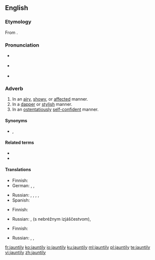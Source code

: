==English==
{{was wotd|2010|August|11}}

===Etymology===
From {{suffix|jaunty|ly|lang=en}}.

===Pronunciation===
* {{a|UK}} {{IPA|/ˈdʒɔːn.tɪ.li/|lang=en}}
* {{a|US}} {{IPA|/ˈdʒɑn.tɪ.li/|/ˈdʒɔn.tɪ.li/|lang=en}}
* {{audio|en-us-jauntily.ogg|Audio (US)|lang=en}}

===Adverb===
{{en-adv}}

# In an [[airy]], [[showy]], or [[affected]] manner.
# In a [[dapper]] or [[stylish]] manner.
# In an [[ostentatiously]] [[self-confident]] manner.

====Synonyms====
* {{sense|in a dapper or stylish manner}} {{l|en|rakishly}}, {{l|en|stylishly}}

====Related terms====
* {{l|en|jaunt}}
* {{l|en|jaunty}}

====Translations====
{{trans-top|in an airy, showy, or affected manner}}
* Finnish: {{t+|fi|leuhkasti}}
* German: {{t+|de|unbeschwert}}, {{t+|de|munter}}, {{t+|de|fröhlich}}
{{trans-mid}}
* Russian: {{t+|ru|ве́село}}, {{t+|ru|беспе́чно}}, {{t+|ru|легкомы́сленно|tr=lexkomýslenno}}, {{t+|ru|небре́жно}}, {{t+|ru|манерно}}
* Spanish: {{t+|es|animadamente}}
{{trans-bottom}}

{{trans-top|in a dapper or stylish manner}}
* Finnish: {{t+|fi|leuhkasti}}
{{trans-mid}}
* Russian: {{t+|ru|небре́жно}}, {{l|ru|с}} {{l|ru|небрежный|небрежным}} {{l|ru|изящество|изяществом}} (s nebréžnym izjáščestvom), {{t|ru|щёгольски}}
{{trans-bottom}}

{{trans-top|in an ostentatiously self-confident manner}}
* Finnish: {{t+|fi|leuhkasti}}
{{trans-mid}}
* Russian: {{t+|ru|небре́жно}}, {{t+|ru|самоуверенно}}, {{t+|ru|развязно}}
{{trans-bottom}}

[[fr:jauntily]]
[[ko:jauntily]]
[[io:jauntily]]
[[ku:jauntily]]
[[ml:jauntily]]
[[pl:jauntily]]
[[te:jauntily]]
[[vi:jauntily]]
[[zh:jauntily]]